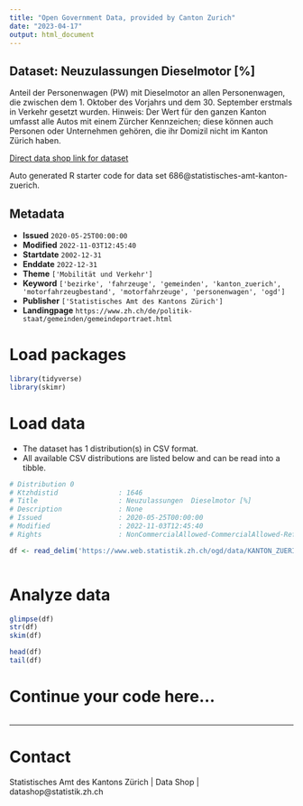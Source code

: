 ```yaml
---
title: "Open Government Data, provided by Canton Zurich"
date: "2023-04-17"
output: html_document
---
```


## Dataset: Neuzulassungen  Dieselmotor [%]

Anteil der Personenwagen (PW) mit Dieselmotor an allen Personenwagen, die zwischen dem 1. Oktober des Vorjahrs und dem 30. September erstmals in Verkehr gesetzt wurden. Hinweis: Der Wert für den ganzen Kanton umfasst alle Autos mit einem Zürcher Kennzeichen; diese können auch Personen oder Unternehmen gehören, die ihr Domizil nicht im Kanton Zürich haben.

[Direct data shop link for dataset](https://www.zh.ch/de/politik-staat/opendata.zhweb-noredirect.zhweb-cache.html#/datasets/686@statistisches-amt-kanton-zuerich)

Auto generated R starter code for data set 686@statistisches-amt-kanton-zuerich.

## Metadata

- **Issued** `2020-05-25T00:00:00`
- **Modified** `2022-11-03T12:45:40`
- **Startdate** `2002-12-31`
- **Enddate** `2022-12-31`
- **Theme** `['Mobilität und Verkehr']`
- **Keyword** `['bezirke', 'fahrzeuge', 'gemeinden', 'kanton_zuerich', 'motorfahrzeugbestand', 'motorfahrzeuge', 'personenwagen', 'ogd']`
- **Publisher** `['Statistisches Amt des Kantons Zürich']`
- **Landingpage** `https://www.zh.ch/de/politik-staat/gemeinden/gemeindeportraet.html`


# Load packages

```r

library(tidyverse)
library(skimr)

```

# Load data

-   The dataset has 1 distribution(s) in CSV format.
-   All available CSV distributions are listed below and can be read into a tibble.

```r

# Distribution 0
# Ktzhdistid               : 1646
# Title                    : Neuzulassungen  Dieselmotor [%]
# Description              : None
# Issued                   : 2020-05-25T00:00:00
# Modified                 : 2022-11-03T12:45:40
# Rights                   : NonCommercialAllowed-CommercialAllowed-ReferenceRequired

df <- read_delim('https://www.web.statistik.zh.ch/ogd/data/KANTON_ZUERICH_610.csv')



```

# Analyze data

```r

glimpse(df)
str(df)
skim(df)

head(df)
tail(df)

```

# Continue your code here...

```r

```

------------------------------------------------------------------------

# Contact

Statistisches Amt des Kantons Zürich | Data Shop | datashop@statistik.zh.ch
